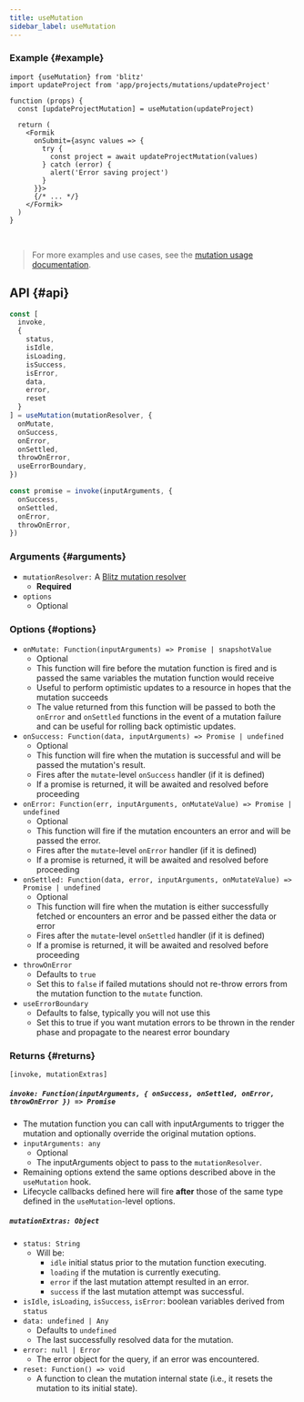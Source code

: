 ```yaml
---
title: useMutation
sidebar_label: useMutation
---
```


### Example {#example}

```tsx
import {useMutation} from 'blitz'
import updateProject from 'app/projects/mutations/updateProject'

function (props) {
  const [updateProjectMutation] = useMutation(updateProject)

  return (
    <Formik
      onSubmit={async values => {
        try {
          const project = await updateProjectMutation(values)
        } catch (error) {
          alert('Error saving project')
        }
      }}>
      {/* ... */}
    </Formik>
  )
}
```

<br />

> For more examples and use cases, see the [mutation usage documentation](./mutation-usage).

## API {#api}

<!-- prettier-ignore -->
```js
const [
  invoke,
  {
    status,
    isIdle,
    isLoading,
    isSuccess,
    isError,
    data,
    error,
    reset
  }
] = useMutation(mutationResolver, {
  onMutate,
  onSuccess,
  onError,
  onSettled,
  throwOnError,
  useErrorBoundary,
})

const promise = invoke(inputArguments, {
  onSuccess,
  onSettled,
  onError,
  throwOnError,
})
```

### Arguments {#arguments}

- `mutationResolver:` A [Blitz mutation resolver](./mutation-resolvers)
  - **Required**
- `options`
  - Optional

### Options {#options}

- `onMutate: Function(inputArguments) => Promise | snapshotValue`
  - Optional
  - This function will fire before the mutation function is fired and is passed the same variables the mutation function would receive
  - Useful to perform optimistic updates to a resource in hopes that the mutation succeeds
  - The value returned from this function will be passed to both the `onError` and `onSettled` functions in the event of a mutation failure and can be useful for rolling back optimistic updates.
- `onSuccess: Function(data, inputArguments) => Promise | undefined`
  - Optional
  - This function will fire when the mutation is successful and will be passed the mutation's result.
  - Fires after the `mutate`-level `onSuccess` handler (if it is defined)
  - If a promise is returned, it will be awaited and resolved before proceeding
- `onError: Function(err, inputArguments, onMutateValue) => Promise | undefined`
  - Optional
  - This function will fire if the mutation encounters an error and will be passed the error.
  - Fires after the `mutate`-level `onError` handler (if it is defined)
  - If a promise is returned, it will be awaited and resolved before proceeding
- `onSettled: Function(data, error, inputArguments, onMutateValue) => Promise | undefined`
  - Optional
  - This function will fire when the mutation is either successfully fetched or encounters an error and be passed either the data or error
  - Fires after the `mutate`-level `onSettled` handler (if it is defined)
  - If a promise is returned, it will be awaited and resolved before proceeding
- `throwOnError`
  - Defaults to `true`
  - Set this to `false` if failed mutations should not re-throw errors from the mutation function to the `mutate` function.
- `useErrorBoundary`
  - Defaults to false, typically you will not use this
  - Set this to true if you want mutation errors to be thrown in the render phase and propagate to the nearest error boundary

### Returns {#returns}

`[invoke, mutationExtras]`

##### `invoke: Function(inputArguments, { onSuccess, onSettled, onError, throwOnError }) => Promise`

- The mutation function you can call with inputArguments to trigger the mutation and optionally override the original mutation options.
- `inputArguments: any`
  - Optional
  - The inputArguments object to pass to the `mutationResolver`.
- Remaining options extend the same options described above in the `useMutation` hook.
- Lifecycle callbacks defined here will fire **after** those of the same type defined in the `useMutation`-level options.

##### `mutationExtras: Object`

- `status: String`
  - Will be:
    - `idle` initial status prior to the mutation function executing.
    - `loading` if the mutation is currently executing.
    - `error` if the last mutation attempt resulted in an error.
    - `success` if the last mutation attempt was successful.
- `isIdle`, `isLoading`, `isSuccess`, `isError`: boolean variables derived from `status`
- `data: undefined | Any`
  - Defaults to `undefined`
  - The last successfully resolved data for the mutation.
- `error: null | Error`
  - The error object for the query, if an error was encountered.
- `reset: Function() => void`
  - A function to clean the mutation internal state (i.e., it resets the mutation to its initial state).

